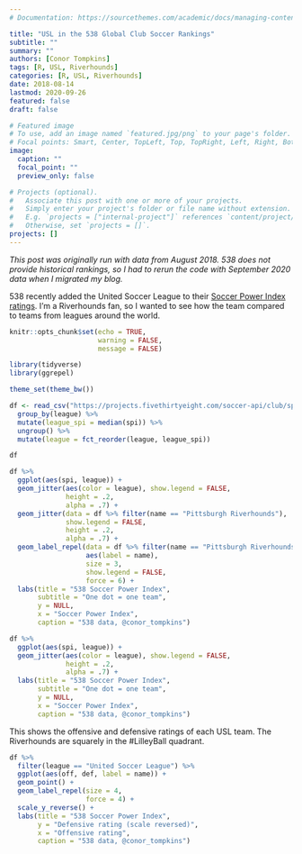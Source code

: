 ```yaml
---
# Documentation: https://sourcethemes.com/academic/docs/managing-content/

title: "USL in the 538 Global Club Soccer Rankings"
subtitle: ""
summary: ""
authors: [Conor Tompkins]
tags: [R, USL, Riverhounds]
categories: [R, USL, Riverhounds]
date: 2018-08-14
lastmod: 2020-09-26
featured: false
draft: false

# Featured image
# To use, add an image named `featured.jpg/png` to your page's folder.
# Focal points: Smart, Center, TopLeft, Top, TopRight, Left, Right, BottomLeft, Bottom, BottomRight.
image:
  caption: ""
  focal_point: ""
  preview_only: false

# Projects (optional).
#   Associate this post with one or more of your projects.
#   Simply enter your project's folder or file name without extension.
#   E.g. `projects = ["internal-project"]` references `content/project/deep-learning/index.md`.
#   Otherwise, set `projects = []`.
projects: []
---
```

*This post was originally run with data from August 2018. 538 does not provide historical rankings, so I had to rerun the code with September 2020 data when I migrated my blog.*

538 recently added the United Soccer League to their [Soccer Power Index ratings](https://projects.fivethirtyeight.com/global-club-soccer-rankings/). I'm a Riverhounds fan, so I wanted to see how the team compared to teams from leagues around the world.
```r
knitr::opts_chunk$set(echo = TRUE,
                      warning = FALSE,
                      message = FALSE)
```

```r
library(tidyverse)
library(ggrepel)

theme_set(theme_bw())
```

```r
df <- read_csv("https://projects.fivethirtyeight.com/soccer-api/club/spi_global_rankings.csv", progress = FALSE) %>% 
  group_by(league) %>% 
  mutate(league_spi = median(spi)) %>% 
  ungroup() %>% 
  mutate(league = fct_reorder(league, league_spi))

df
```

```r
df %>% 
  ggplot(aes(spi, league)) +
  geom_jitter(aes(color = league), show.legend = FALSE,
              height = .2,
              alpha = .7) +
  geom_jitter(data = df %>% filter(name == "Pittsburgh Riverhounds"),
              show.legend = FALSE,
              height = .2,
              alpha = .7) +
  geom_label_repel(data = df %>% filter(name == "Pittsburgh Riverhounds"), 
                   aes(label = name), 
                   size = 3,
                   show.legend = FALSE,
                   force = 6) +
  labs(title = "538 Soccer Power Index",
       subtitle = "One dot = one team",
       y = NULL,
       x = "Soccer Power Index",
       caption = "538 data, @conor_tompkins")
```

```r
df %>% 
  ggplot(aes(spi, league)) +
  geom_jitter(aes(color = league), show.legend = FALSE,
              height = .2,
              alpha = .7) +
  labs(title = "538 Soccer Power Index",
       subtitle = "One dot = one team",
       y = NULL,
       x = "Soccer Power Index",
       caption = "538 data, @conor_tompkins")
```

This shows the offensive and defensive ratings of each USL team. The Riverhounds are squarely in the #LilleyBall quadrant.
```r
df %>% 
  filter(league == "United Soccer League") %>% 
  ggplot(aes(off, def, label = name)) +
  geom_point() +
  geom_label_repel(size = 4,
                   force = 4) +
  scale_y_reverse() +
  labs(title = "538 Soccer Power Index",
       y = "Defensive rating (scale reversed)",
       x = "Offensive rating",
       caption = "538 data, @conor_tompkins")
```